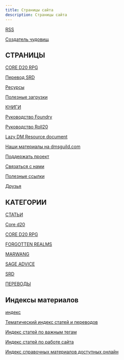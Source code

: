 ```yaml
---
title: Страницы сайта
description: Страницы сайта
---
```


[RSS](https://cyborgsandmages.com/rss.xml)

[Создатель чудовищ](https://monstermaker.cyborgsandmages.com/)

## СТРАНИЦЫ

[CORE D20 RPG](https://cyborgsandmages.com/cored20rpg)

[Перевод SRD](https://cyborgsandmages.com/srd-translate)

[Ресурсы](https://cyborgsandmages.com/resources)

[Полезные загрузки](https://cyborgsandmages.com/downloads)

[КНИГИ](https://cyborgsandmages.com/books)

[Руководство Foundry ](https://cyborgsandmages.com/foundry-guide)

[Руководство Roll20](https://cyborgsandmages.com/roll20-guide)

[Lazy DM Resource document](https://cyborgsandmages.com/lazydm-resource-document-ru)

[Наши материалы на dmsguild.com](https://cyborgsandmages.com/online=shops)

[Поддержать проект](https://cyborgsandmages.com/support-us)

[Связаться с нами](https://cyborgsandmages.com/contact-us)

[Полезные ссылки](https://cyborgsandmages.com/links)

[Друзья](https://cyborgsandmages.com/friends)

## КАТЕГОРИИ

[СТАТЬИ](https://cyborgsandmages.com/articles/1)

[Core d20](https://cyborgsandmages.com/core-d20/1)

[CORE D20 RPG](https://cyborgsandmages.com/cored20rpg/1)

[FORGOTTEN REALMS](https://cyborgsandmages.com/forgotten-realms/1)

[MARWANG](https://cyborgsandmages.com/marwang/1)

[SAGE ADVICE](https://cyborgsandmages.com/sage-advice/1)

[SRD](https://cyborgsandmages.com/srd/1)

[ПЕРЕВОДЫ](https://cyborgsandmages.com/translations/1)

## Индексы материалов

[индекс](/index-1)

[Тематический индекс статей и переводов](/index-2)

[Индекс статей по важным тегам](/tag-index)

[Индекс статей по работе сайта](https://cyborgsandmages.com/posts/articles/docs-index)

[Индекс справочных материалов доступных онлайн](https://cyborgsandmages.com/reference-index)
